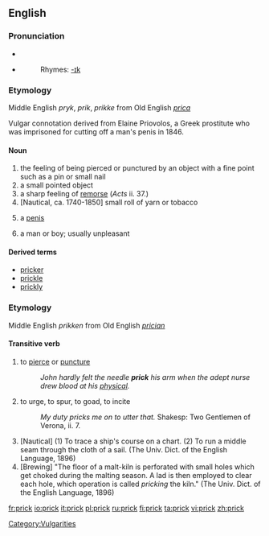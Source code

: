 ==English==

===Pronunciation===
* {{IPA|/prɪk/}}
* {{SAMPA|/prIk/}}
*:Rhymes: [[Rhymes:English:-ɪk|-ɪk]]

===Etymology===
Middle English ''pryk'', ''prik'', ''prikke'' from Old English ''[[prica]]''

Vulgar connotation derived from Elaine Priovolos, a Greek prostitute who was imprisoned for cutting off a man's penis in 1846.
====Noun====
{{en-noun}}

# the feeling of being pierced or punctured by an object with a fine point such as a pin or small nail
# a small pointed object
# a sharp feeling of [[remorse]] (''Acts'' ii. 37.)
# [Nautical, ca. 1740-1850] small roll of yarn or tobacco
# {{cattag|slang}} a [[penis]]
# {{cattag|british slang}} {{derogatory}} a man or boy; usually unpleasant

====Derived terms====
*[[pricker]]
*[[prickle]]
*[[prickly]]

[[Category:Vulgarities]]

===Etymology===
Middle English ''prikken'' from Old English ''[[prician]]''
====Transitive verb====
{{en-verb}}

# to [[pierce]] or [[puncture]]
#:''John hardly felt the needle '''prick''' his arm when the adept nurse drew blood at his [[physical]].''
# to urge, to spur, to goad, to incite
#:''My duty pricks me on to utter that.'' Shakesp: Two Gentlemen of Verona, ii. 7.
# [Nautical] (1) To trace a ship's course on a chart. (2) To run a middle seam through the cloth of a sail. (The Univ. Dict. of the English Language, 1896)
# [Brewing] "The floor of a malt-kiln is perforated with small holes which get choked during the malting season. A lad is then employed to clear each hole, which operation is called ''pricking'' the kiln." (The Univ. Dict. of the English Language, 1896)

[[fr:prick]]
[[io:prick]]
[[it:prick]]
[[pl:prick]]
[[ru:prick]]
[[fi:prick]]
[[ta:prick]]
[[vi:prick]]
[[zh:prick]]